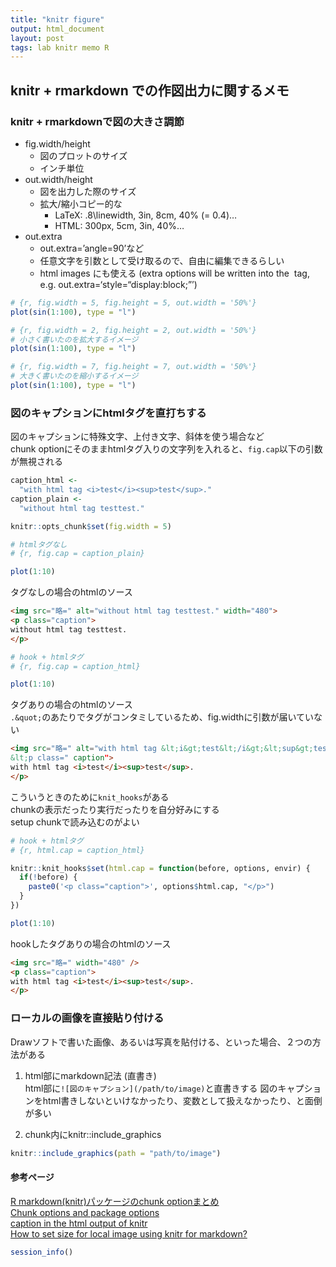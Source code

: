 ```yaml
---
title: "knitr figure"
output: html_document
layout: post
tags: lab knitr memo R
---
```


## knitr + rmarkdown での作図出力に関するメモ

### knitr + rmarkdownで図の大きさ調節

- fig.width/height
    - 図のプロットのサイズ
    - インチ単位
- out.width/height
    - 図を出力した際のサイズ
    - 拡大/縮小コピー的な
        - LaTeX: .8\\linewidth, 3in, 8cm, 40% (= 0.4\linewidth)...
        - HTML: 300px, 5cm, 3in, 40%...
- out.extra
    - out.extra='angle=90'など
    - 任意文字を引数として受け取るので、自由に編集できるらしい
    - html images にも使える (extra options will be written into the <img /> tag, e.g. out.extra='style="display:block;"')

```r
# {r, fig.width = 5, fig.height = 5, out.width = '50%'}
plot(sin(1:100), type = "l")
```

```r
# {r, fig.width = 2, fig.height = 2, out.width = '50%'}
# 小さく書いたのを拡大するイメージ
plot(sin(1:100), type = "l")
```

```r
# {r, fig.width = 7, fig.height = 7, out.width = '50%'}
# 大きく書いたのを縮小するイメージ
plot(sin(1:100), type = "l")
```


### 図のキャプションにhtmlタグを直打ちする

図のキャプションに特殊文字、上付き文字、斜体を使う場合など  
chunk optionにそのままhtmlタグ入りの文字列を入れると、`fig.cap`以下の引数が無視される  

```r
caption_html <- 
  "with html tag <i>test</i><sup>test</sup>."
caption_plain <- 
  "without html tag testtest."

knitr::opts_chunk$set(fig.width = 5)

```

```r
# htmlタグなし
# {r, fig.cap = caption_plain}

plot(1:10)
```

タグなしの場合のhtmlのソース

```html
<img src="略=" alt="without html tag testtest." width="480">
<p class="caption">
without html tag testtest.
</p>
```


```r
# hook + htmlタグ
# {r, fig.cap = caption_html}

plot(1:10)
```

タグありの場合のhtmlのソース  
`.&quot;`のあたりでタグがコンタミしているため、fig.widthに引数が届いていない  

```html
<img src="略=" alt="with html tag &lt;i&gt;test&lt;/i&gt;&lt;sup&gt;test&lt;/sup&gt;.&quot; width=“480” /&gt;
&lt;p class=" caption">
with html tag <i>test</i><sup>test</sup>.
</p>
```

こういうときのために`knit_hooks`がある  
chunkの表示だったり実行だったりを自分好みにする  
setup chunkで読み込むのがよい  

```r
# hook + htmlタグ
# {r, html.cap = caption_html}

knitr::knit_hooks$set(html.cap = function(before, options, envir) {
  if(!before) {
    paste0('<p class="caption">', options$html.cap, "</p>")
  }
})

plot(1:10)
```

hookしたタグありの場合のhtmlのソース  

```html
<img src="略=" width="480" />
<p class="caption">
with html tag <i>test</i><sup>test</sup>.
</p>
```


### ローカルの画像を直接貼り付ける

Drawソフトで書いた画像、あるいは写真を貼付ける、といった場合、２つの方法がある

1. html部にmarkdown記法 (直書き)  
html部に`![図のキャプション](/path/to/image)`と直書きする
図のキャプションをhtml書きしないといけなかったり、変数として扱えなかったり、と面倒が多い  

2. chunk内にknitr::include_graphics  
```r
knitr::include_graphics(path = "path/to/image")
```


#### 参考ページ  
[R markdown(knitr)パッケージのchunk optionまとめ](http://d.hatena.ne.jp/teramonagi/20130615/1371303616)  
[Chunk options and package options](http://yihui.name/knitr/options/)  
[caption in the html output of knitr](http://stackoverflow.com/questions/15010732/caption-in-the-html-output-of-knitr)  
[How to set size for local image using knitr for markdown?](http://stackoverflow.com/questions/15625990/how-to-set-size-for-local-image-using-knitr-for-markdown)  

```r
session_info()
```